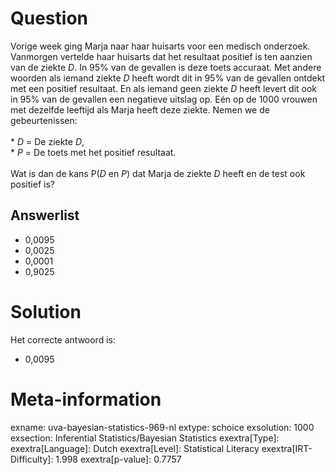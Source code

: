 Question
========

Vorige week ging Marja naar haar huisarts voor een medisch onderzoek.
Vanmorgen vertelde haar huisarts dat het resultaat positief is ten
aanzien van de ziekte *D*. In 95% van de gevallen is deze toets
accuraat. Met andere woorden als iemand ziekte *D* heeft wordt dit in
95% van de gevallen ontdekt met een positief resultaat. En als iemand
geen ziekte *D* heeft levert dit ook in 95% van de gevallen een
negatieve uitslag op. Eén op de 1000 vrouwen met dezelfde leeftijd als
Marja heeft deze ziekte. Nemen we de gebeurtenissen:\
\
* *D* = De ziekte *D*,\
* *P* = De toets met het positief resultaat.\
\
Wat is dan de kans P(*D* en *P*) dat Marja de ziekte *D* heeft en de
test ook positief is?

Answerlist
----------

* 0,0095
* 0,0025
* 0,0001
* 0,9025

Solution
========

Het correcte antwoord is: 

* 0,0095

Meta-information
================
exname: uva-bayesian-statistics-969-nl
extype: schoice
exsolution: 1000
exsection: Inferential Statistics/Bayesian Statistics
exextra[Type]: 
exextra[Language]: Dutch
exextra[Level]: Statistical Literacy
exextra[IRT-Difficulty]: 1.998
exextra[p-value]: 0.7757
